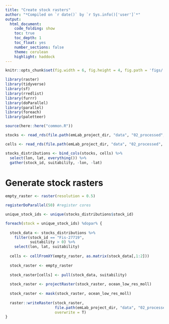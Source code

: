 ```yaml
---
title: "Create stock rasters"
author: "*Compiled on `r date()` by `r Sys.info()['user']`*"
output: 
  html_document:
    code_folding: show
    toc: true
    toc_depth: 1
    toc_float: yes
    number_sections: false
    theme: cerulean
    highlight: haddock
---
```



```r
knitr::opts_chunk$set(fig.width = 6, fig.height = 4, fig.path = 'figs/',message = FALSE, warning = FALSE)

library(raster)
library(tidyverse)
library(sf)
library(rredlist)
library(furrr)
library(doParallel)
library(parallel)
library(foreach)
library(paletteer)

source(here::here("common.R"))
```

```r
stocks <- read_rds(file.path(emLab_project_dir, "data", "02_processed", "food_provision", "Cleanmegacell.rds"))

cells <- read_rds(file.path(emLab_project_dir, "data", "02_processed", "food_provision", "CleanCoordmegacell.rds"))

stocks_distributions <- bind_cols(stocks, cells) %>% 
  select(lon, lat, everything()) %>% 
  gather(stock_id, suitability, -lon, -lat)
```

# Generate stock rasters

```r
empty_raster <- raster(resolution = 0.5)

registerDoParallel(50) #register cores

unique_stock_ids <- unique(stocks_distributions$stock_id)

foreach(stock = unique_stock_ids) %dopar% { 
  
  stock_data <- stocks_distributions %>% 
    filter(stock_id == "Fis-27719",
           suitability > 0) %>% 
    select(lon, lat, suitability)
  
  cells <- cellFromXY(empty_raster, as.matrix(stock_data[,1:2]))
  
  stock_raster <- empty_raster
  
  stock_raster[cells] <- pull(stock_data, suitability)
  
  stock_raster <- projectRaster(stock_raster, ocean_low_res_moll)
  
  stock_raster <- mask(stock_raster, ocean_low_res_moll)
  
  raster::writeRaster(stock_raster, 
                      file.path(emLab_project_dir, "data", "02_processed", "stock_distributions", paste0("Fis-27719", ".tif")),
                      overwrite = T)
}
```



